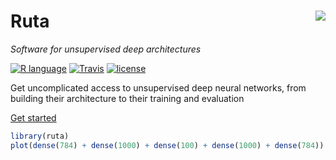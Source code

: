 Ruta <img src="https://raw.githubusercontent.com/fdavidcl/ruta/master/docs/images/logo/ruta_logo64.png" align="right">
=================================================

*Software for unsupervised deep architectures*

[![R language](https://img.shields.io/badge/language-R-lightgrey.svg)](https://www.r-project.org/)
[![Travis](https://img.shields.io/travis/fdavidcl/ruta.svg)](https://travis-ci.org/fdavidcl/ruta)
[![license](https://img.shields.io/github/license/fdavidcl/ruta.svg)](https://www.gnu.org/licenses/gpl.html)

Get uncomplicated access to unsupervised deep neural networks, from building their architecture to their training and evaluation

<a class="btn btn-primary" href="/articles/getting-started.html"><i class="fa fa-code"></i> Get started</a>

```r
library(ruta)
plot(dense(784) + dense(1000) + dense(100) + dense(1000) + dense(784))
```